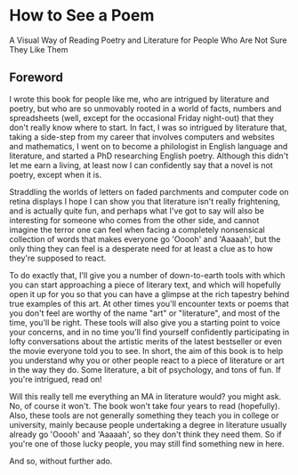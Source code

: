 
=How to See a Poem=

A Visual Way of Reading{{break}}
Poetry and Literature{{break}}
for People Who Are Not Sure They Like Them

==Foreword==

I wrote this book for people like me, who are intrigued by literature and poetry,
but who are so unmovably rooted in a world of facts, numbers and spreadsheets
(well, except for the occasional Friday night-out)
that they don't really know where to start.
In fact, I was so intrigued by literature that,
taking a side-step from my career that involves computers and websites and mathematics,
I went on to become a philologist in English language and literature,
and started a PhD researching English poetry.
Although this didn't let me earn a living, at least now I can confidently say
that a novel is not poetry, except when it is.

Straddling the worlds of letters on faded parchments and computer code on retina displays
I hope I can show you that literature isn't really frightening, and is actually quite fun,
and perhaps what I've got to say will also be interesting for someone who comes from the other side,
and cannot imagine the terror one can feel when facing a completely nonsensical collection of words
that makes everyone go 'Ooooh' and 'Aaaaah', but the only thing they can feel  is a desperate need
for at least a clue as to how they're supposed to react.

To do exactly that, I'll give you a number of down-to-earth tools with which you can start approaching
a piece of literary text, and which will hopefully open it up for you so that you can have a glimpse
at the rich tapestry behind true examples of this art.
At other times you'll encounter texts or poems that you don't feel are worthy of the name "art" or "literature",
and most of the time, you'll be right.
These tools will also give you a starting point to voice your concerns,
and in no time you'll find yourself confidently participating in lofty conversations about
the artistic merits of the latest bestseller or even the movie everyone told you to see.
In short, the aim of this book is to help you understand why you or other people
react to a piece of literature or art in the way they do.
Some literature, a bit of psychology, and tons of fun.
If you're intrigued, read on!

Will this really tell me everything an MA in literature would? you might ask.
No, of course it won't. The book won't take four years to read (hopefully).
Also, these tools are not generally something they teach you in college or university,
mainly because
people undertaking a degree in literature usually already go 'Ooooh' and 'Aaaaah',
so they don't think they need them.
So if you're one of those lucky people, you may still find something new in here.

And so, without further ado.

